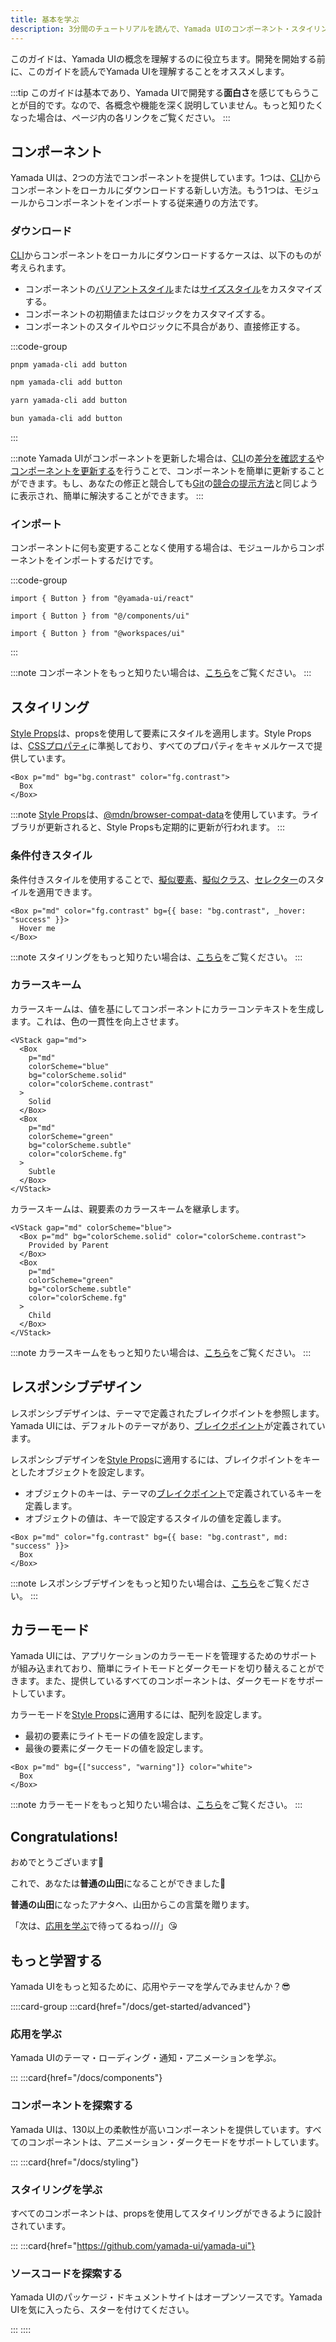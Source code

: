 ```yaml
---
title: 基本を学ぶ
description: 3分間のチュートリアルを読んで、Yamada UIのコンポーネント・スタイリング・レスポンシブデザイン・カラーモードを学ぶ。
---
```


このガイドは、Yamada UIの概念を理解するのに役立ちます。開発を開始する前に、このガイドを読んでYamada UIを理解することをオススメします。

:::tip
このガイドは基本であり、Yamada UIで開発する**面白さ**を感じてもらうことが目的です。なので、各概念や機能を深く説明していません。もっと知りたくなった場合は、ページ内の各リンクをご覧ください。
:::

## コンポーネント

Yamada UIは、2つの方法でコンポーネントを提供しています。1つは、[CLI](/docs/components/cli)からコンポーネントをローカルにダウンロードする新しい方法。もう1つは、モジュールからコンポーネントをインポートする従来通りの方法です。

### ダウンロード

[CLI](/docs/components/cli)からコンポーネントをローカルにダウンロードするケースは、以下のものが考えられます。

- コンポーネントの[バリアントスタイル](/docs/components/styled#バリアントスタイル)または[サイズスタイル](/docs/components/styled#サイズスタイル)をカスタマイズする。
- コンポーネントの初期値またはロジックをカスタマイズする。
- コンポーネントのスタイルやロジックに不具合があり、直接修正する。

:::code-group

```bash [pnpm]
pnpm yamada-cli add button
```

```bash [npm]
npm yamada-cli add button
```

```bash [yarn]
yarn yamada-cli add button
```

```bash [bun]
bun yamada-cli add button
```

:::

:::note
Yamada UIがコンポーネントを更新した場合は、[CLI](/docs/components/cli)の[差分を確認する](/docs/components/cli#差分を確認する)や[コンポーネントを更新する](/docs/components/cli#コンポーネントを更新する)を行うことで、コンポーネントを簡単に更新することができます。もし、あなたの修正と競合しても[Git](https://git-scm.com)の[競合の提示方法](https://git-scm.com/docs/git-merge#_how_conflicts_are_presented)と同じように表示され、簡単に解決することができます。
:::

### インポート

コンポーネントに何も変更することなく使用する場合は、モジュールからコンポーネントをインポートするだけです。

:::code-group

```tsx [package]
import { Button } from "@yamada-ui/react"
```

```tsx [alias]
import { Button } from "@/components/ui"
```

```tsx [monorepo]
import { Button } from "@workspaces/ui"
```

:::

:::note
コンポーネントをもっと知りたい場合は、[こちら](/docs/components)をご覧ください。
:::

## スタイリング

[Style Props](/docs/styling/style-props)は、propsを使用して要素にスタイルを適用します。Style Propsは、[CSSプロパティ](https://developer.mozilla.org/ja/docs/Web/CSS/Properties)に準拠しており、すべてのプロパティをキャメルケースで提供しています。

```tsx preview
<Box p="md" bg="bg.contrast" color="fg.contrast">
  Box
</Box>
```

:::note
[Style Props](/docs/styling/style-props)は、[@mdn/browser-compat-data](https://github.com/mdn/browser-compat-data)を使用しています。ライブラリが更新されると、Style Propsも定期的に更新が行われます。
:::

### 条件付きスタイル

条件付きスタイルを使用することで、[擬似要素](/docs/styling/style-props#擬似要素)、[擬似クラス](/docs/styling/style-props#擬似クラス)、[セレクター](/docs/styling/style-props#セレクター)のスタイルを適用できます。

```tsx preview
<Box p="md" color="fg.contrast" bg={{ base: "bg.contrast", _hover: "success" }}>
  Hover me
</Box>
```

:::note
スタイリングをもっと知りたい場合は、[こちら](/docs/styling)をご覧ください。
:::

### カラースキーム

カラースキームは、値を基にしてコンポーネントにカラーコンテキストを生成します。これは、色の一貫性を向上させます。

```tsx preview
<VStack gap="md">
  <Box
    p="md"
    colorScheme="blue"
    bg="colorScheme.solid"
    color="colorScheme.contrast"
  >
    Solid
  </Box>
  <Box
    p="md"
    colorScheme="green"
    bg="colorScheme.subtle"
    color="colorScheme.fg"
  >
    Subtle
  </Box>
</VStack>
```

カラースキームは、親要素のカラースキームを継承します。

```tsx preview
<VStack gap="md" colorScheme="blue">
  <Box p="md" bg="colorScheme.solid" color="colorScheme.contrast">
    Provided by Parent
  </Box>
  <Box
    p="md"
    colorScheme="green"
    bg="colorScheme.subtle"
    color="colorScheme.fg"
  >
    Child
  </Box>
</VStack>
```

:::note
カラースキームをもっと知りたい場合は、[こちら](/docs/styling/color-scheme)をご覧ください。
:::

## レスポンシブデザイン

レスポンシブデザインは、テーマで定義されたブレイクポイントを参照します。Yamada UIには、デフォルトのテーマがあり、[ブレイクポイント](/docs/theming/tokens/breakpoints)が定義されています。

レスポンシブデザインを[Style Props](/docs/styling/style-props)に適用するには、ブレイクポイントをキーとしたオブジェクトを設定します。

- オブジェクトのキーは、テーマの[ブレイクポイント](/docs/theming/tokens/breakpoints)で定義されているキーを定義します。
- オブジェクトの値は、キーで設定するスタイルの値を定義します。

```tsx preview
<Box p="md" color="fg.contrast" bg={{ base: "bg.contrast", md: "success" }}>
  Box
</Box>
```

:::note
レスポンシブデザインをもっと知りたい場合は、[こちら](/docs/styling/responsive-design)をご覧ください。
:::

## カラーモード

Yamada UIには、アプリケーションのカラーモードを管理するためのサポートが組み込まれており、簡単にライトモードとダークモードを切り替えることができます。また、提供しているすべてのコンポーネントは、ダークモードをサポートしています。

カラーモードを[Style Props](/docs/styling/style-props)に適用するには、配列を設定します。

- 最初の要素にライトモードの値を設定します。
- 最後の要素にダークモードの値を設定します。

```tsx preview
<Box p="md" bg={["success", "warning"]} color="white">
  Box
</Box>
```

:::note
カラーモードをもっと知りたい場合は、[こちら](/docs/styling/color-mode)をご覧ください。
:::

## Congratulations!

おめでとうございます🎉

これで、あなたは**普通の山田**になることができました🥳

**普通の山田**になったアナタへ、山田からこの言葉を贈ります。

「次は、[応用を学ぶ](/docs/get-started/advanced)で待ってるねっ///」😘

## もっと学習する

Yamada UIをもっと知るために、応用やテーマを学んでみませんか？😎

::::card-group
:::card{href="/docs/get-started/advanced"}

### 応用を学ぶ

Yamada UIのテーマ・ローディング・通知・アニメーションを学ぶ。

:::
:::card{href="/docs/components"}

### コンポーネントを探索する

Yamada UIは、130以上の柔軟性が高いコンポーネントを提供しています。すべてのコンポーネントは、アニメーション・ダークモードをサポートしています。

:::
:::card{href="/docs/styling"}

### スタイリングを学ぶ

すべてのコンポーネントは、propsを使用してスタイリングができるように設計されています。

:::
:::card{href="https://github.com/yamada-ui/yamada-ui"}

### ソースコードを探索する

Yamada UIのパッケージ・ドキュメントサイトはオープンソースです。Yamada UIを気に入ったら、スターを付けてください。

:::
::::
